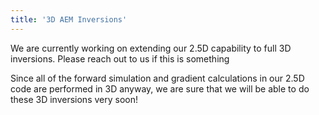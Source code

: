 ```yaml
---
title: '3D AEM Inversions'
---
```


We are currently working on extending our 2.5D capability to full 3D inversions. Please reach out to us if this is something 

<Info>
  Since all of the forward simulation and gradient calculations in our 2.5D code are performed in 3D anyway, we are sure that we will be able to do these 3D inversions very soon!
</Info>

